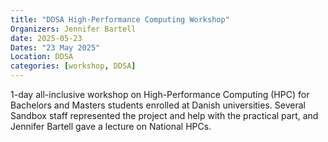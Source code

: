 ```yaml
---
title: "DDSA High-Performance Computing Workshop"
Organizers: Jennifer Bartell
date: 2025-05-23
Dates: "23 May 2025"
Location: DDSA
categories: [workshop, DDSA]
---
```


1-day all-inclusive workshop on High-Performance Computing (HPC) for Bachelors and Masters students enrolled at Danish universities. Several Sandbox staff represented the project and help with the practical part, and Jennifer Bartell gave a lecture on National HPCs.